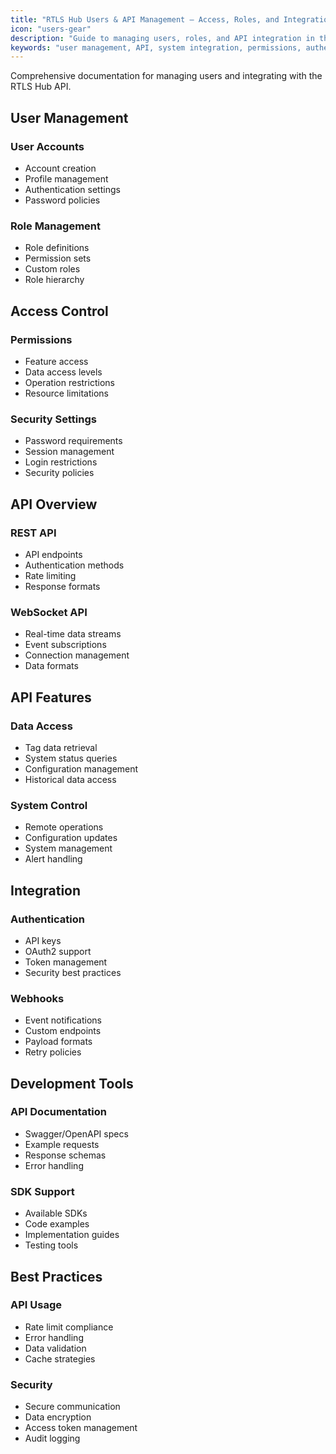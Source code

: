 ```yaml
---
title: "RTLS Hub Users & API Management – Access, Roles, and Integration"
icon: "users-gear"
description: "Guide to managing users, roles, and API integration in the RTLS Hub for secure and flexible access."
keywords: "user management, API, system integration, permissions, authentication, REST API, webhooks, access control"
---
```



Comprehensive documentation for managing users and integrating with the RTLS Hub API.

## User Management

### User Accounts
- Account creation
- Profile management
- Authentication settings
- Password policies

### Role Management
- Role definitions
- Permission sets
- Custom roles
- Role hierarchy

## Access Control

### Permissions
- Feature access
- Data access levels
- Operation restrictions
- Resource limitations

### Security Settings
- Password requirements
- Session management
- Login restrictions
- Security policies

## API Overview

### REST API
- API endpoints
- Authentication methods
- Rate limiting
- Response formats

### WebSocket API
- Real-time data streams
- Event subscriptions
- Connection management
- Data formats

## API Features

### Data Access
- Tag data retrieval
- System status queries
- Configuration management
- Historical data access

### System Control
- Remote operations
- Configuration updates
- System management
- Alert handling

## Integration

### Authentication
- API keys
- OAuth2 support
- Token management
- Security best practices

### Webhooks
- Event notifications
- Custom endpoints
- Payload formats
- Retry policies

## Development Tools

### API Documentation
- Swagger/OpenAPI specs
- Example requests
- Response schemas
- Error handling

### SDK Support
- Available SDKs
- Code examples
- Implementation guides
- Testing tools

## Best Practices

### API Usage
- Rate limit compliance
- Error handling
- Data validation
- Cache strategies

### Security
- Secure communication
- Data encryption
- Access token management
- Audit logging
